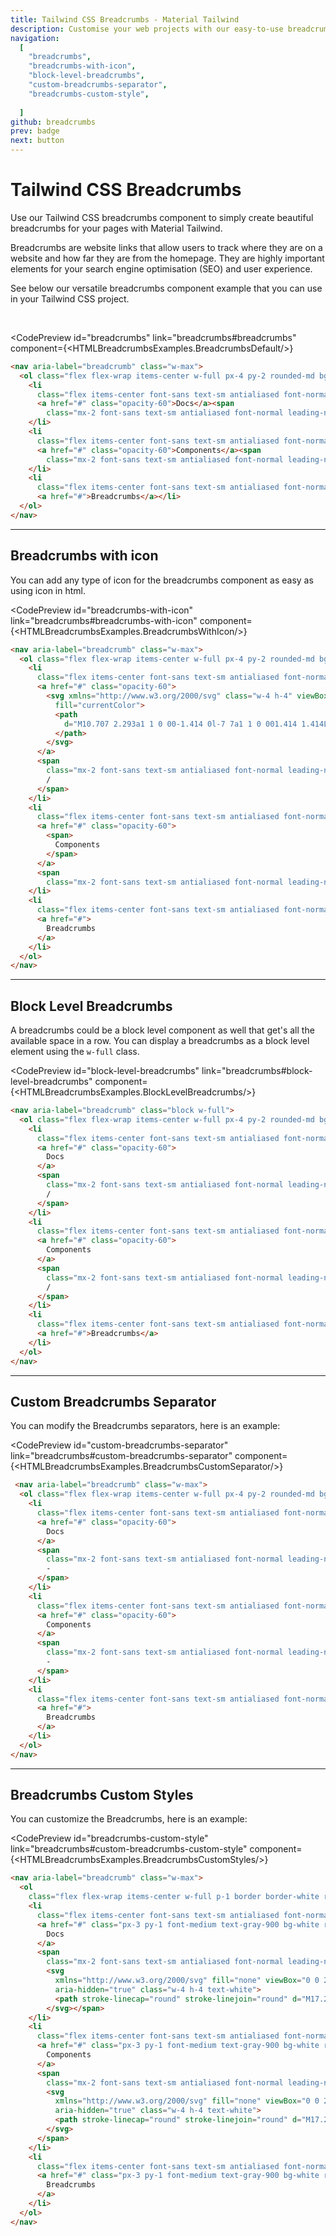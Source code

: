 ```yaml
---
title: Tailwind CSS Breadcrumbs - Material Tailwind
description: Customise your web projects with our easy-to-use breadcrumbs component for Tailwind CSS using Material Design guidelines.
navigation:
  [
    "breadcrumbs",
    "breadcrumbs-with-icon",
    "block-level-breadcrumbs",
    "custom-breadcrumbs-separator",
    "breadcrumbs-custom-style",
    
  ]
github: breadcrumbs
prev: badge
next: button
---
```


# Tailwind CSS Breadcrumbs

Use our Tailwind CSS breadcrumbs component to simply create beautiful breadcrumbs for your pages with Material Tailwind.

Breadcrumbs are website links that allow users to track where they are on a website and how far they are from the homepage. They are highly important elements for your search engine optimisation (SEO) and user experience.

See below our versatile breadcrumbs component example that you can use in your Tailwind CSS project.

<br />

<CodePreview
  id="breadcrumbs"
  link="breadcrumbs#breadcrumbs"
  component={<HTMLBreadcrumbsExamples.BreadcrumbsDefault/>}
>
```html
<nav aria-label="breadcrumb" class="w-max">
  <ol class="flex flex-wrap items-center w-full px-4 py-2 rounded-md bg-blue-gray-50 bg-opacity-60">
    <li
      class="flex items-center font-sans text-sm antialiased font-normal leading-normal transition-colors duration-300 cursor-pointer text-blue-gray-900 hover:text-light-blue-500">
      <a href="#" class="opacity-60">Docs</a><span
        class="mx-2 font-sans text-sm antialiased font-normal leading-normal pointer-events-none select-none text-blue-gray-500">/</span>
    </li>
    <li
      class="flex items-center font-sans text-sm antialiased font-normal leading-normal transition-colors duration-300 cursor-pointer text-blue-gray-900 hover:text-light-blue-500">
      <a href="#" class="opacity-60">Components</a><span
        class="mx-2 font-sans text-sm antialiased font-normal leading-normal pointer-events-none select-none text-blue-gray-500">/</span>
    </li>
    <li
      class="flex items-center font-sans text-sm antialiased font-normal leading-normal transition-colors duration-300 cursor-pointer text-blue-gray-900 hover:text-light-blue-500">
      <a href="#">Breadcrumbs</a></li>
  </ol>
</nav>  
```
</CodePreview>

---

## Breadcrumbs with icon

You can add any type of icon for the breadcrumbs component as easy as using icon in html.

<CodePreview
  id="breadcrumbs-with-icon"
  link="breadcrumbs#breadcrumbs-with-icon"
  component={<HTMLBreadcrumbsExamples.BreadcrumbsWithIcon/>}
>
```html
<nav aria-label="breadcrumb" class="w-max">
  <ol class="flex flex-wrap items-center w-full px-4 py-2 rounded-md bg-blue-gray-50 bg-opacity-60">
    <li
      class="flex items-center font-sans text-sm antialiased font-normal leading-normal transition-colors duration-300 cursor-pointer text-blue-gray-900 hover:text-light-blue-500">
      <a href="#" class="opacity-60">
        <svg xmlns="http://www.w3.org/2000/svg" class="w-4 h-4" viewBox="0 0 20 20"
          fill="currentColor">
          <path
            d="M10.707 2.293a1 1 0 00-1.414 0l-7 7a1 1 0 001.414 1.414L4 10.414V17a1 1 0 001 1h2a1 1 0 001-1v-2a1 1 0 011-1h2a1 1 0 011 1v2a1 1 0 001 1h2a1 1 0 001-1v-6.586l.293.293a1 1 0 001.414-1.414l-7-7z">
          </path>
        </svg>
      </a>
      <span
        class="mx-2 font-sans text-sm antialiased font-normal leading-normal pointer-events-none select-none text-blue-gray-500">
        /
      </span>
    </li>
    <li
      class="flex items-center font-sans text-sm antialiased font-normal leading-normal transition-colors duration-300 cursor-pointer text-blue-gray-900 hover:text-light-blue-500">
      <a href="#" class="opacity-60">
        <span>
          Components
        </span>
      </a>
      <span
        class="mx-2 font-sans text-sm antialiased font-normal leading-normal pointer-events-none select-none text-blue-gray-500">/</span>
    </li>
    <li
      class="flex items-center font-sans text-sm antialiased font-normal leading-normal transition-colors duration-300 cursor-pointer text-blue-gray-900 hover:text-light-blue-500">
      <a href="#">
        Breadcrumbs
      </a>
    </li>
  </ol>
</nav>
```
</CodePreview>

---

## Block Level Breadcrumbs

A breadcrumbs could be a block level component as well that get's all the available space in a row. You can display a breadcrumbs as a block level element using the <Code html>w-full</Code> class.

<CodePreview
  id="block-level-breadcrumbs"
  link="breadcrumbs#block-level-breadcrumbs"
  component={<HTMLBreadcrumbsExamples.BlockLevelBreadcrumbs/>}
>
```html
<nav aria-label="breadcrumb" class="block w-full">
  <ol class="flex flex-wrap items-center w-full px-4 py-2 rounded-md bg-blue-gray-50 bg-opacity-60">
    <li
      class="flex items-center font-sans text-sm antialiased font-normal leading-normal transition-colors duration-300 cursor-pointer text-blue-gray-900 hover:text-light-blue-500">
      <a href="#" class="opacity-60">
        Docs
      </a>
      <span
        class="mx-2 font-sans text-sm antialiased font-normal leading-normal pointer-events-none select-none text-blue-gray-500">
        /
      </span>
    </li>
    <li
      class="flex items-center font-sans text-sm antialiased font-normal leading-normal transition-colors duration-300 cursor-pointer text-blue-gray-900 hover:text-light-blue-500">
      <a href="#" class="opacity-60">
        Components
      </a>
      <span
        class="mx-2 font-sans text-sm antialiased font-normal leading-normal pointer-events-none select-none text-blue-gray-500">
        /
      </span>
    </li>
    <li
      class="flex items-center font-sans text-sm antialiased font-normal leading-normal transition-colors duration-300 cursor-pointer text-blue-gray-900 hover:text-light-blue-500">
      <a href="#">Breadcrumbs</a>
    </li>
  </ol>
</nav>
```
</CodePreview>

---

## Custom Breadcrumbs Separator

You can modify the Breadcrumbs separators, here is an example:

<CodePreview
  id="custom-breadcrumbs-separator"
  link="breadcrumbs#custom-breadcrumbs-separator"
  component={<HTMLBreadcrumbsExamples.BreadcrumbsCustomSeparator/>}
>
```html
 <nav aria-label="breadcrumb" class="w-max">
  <ol class="flex flex-wrap items-center w-full px-4 py-2 rounded-md bg-blue-gray-50 bg-opacity-60">
    <li
      class="flex items-center font-sans text-sm antialiased font-normal leading-normal transition-colors duration-300 cursor-pointer text-blue-gray-900 hover:text-light-blue-500">
      <a href="#" class="opacity-60">
        Docs
      </a>
      <span
        class="mx-2 font-sans text-sm antialiased font-normal leading-normal pointer-events-none select-none text-blue-gray-500">
        -
      </span>
    </li>
    <li
      class="flex items-center font-sans text-sm antialiased font-normal leading-normal transition-colors duration-300 cursor-pointer text-blue-gray-900 hover:text-light-blue-500">
      <a href="#" class="opacity-60">
        Components
      </a>
      <span
        class="mx-2 font-sans text-sm antialiased font-normal leading-normal pointer-events-none select-none text-blue-gray-500">
        -
      </span>
    </li>
    <li
      class="flex items-center font-sans text-sm antialiased font-normal leading-normal transition-colors duration-300 cursor-pointer text-blue-gray-900 hover:text-light-blue-500">
      <a href="#">
        Breadcrumbs
      </a>
    </li>
  </ol>
</nav>
```
</CodePreview>

---


## Breadcrumbs Custom Styles

You can customize the Breadcrumbs, here is an example:

<CodePreview
  id="breadcrumbs-custom-style"
  link="breadcrumbs#custom-breadcrumbs-custom-style"
  component={<HTMLBreadcrumbsExamples.BreadcrumbsCustomStyles/>}
>
```html
<nav aria-label="breadcrumb" class="w-max">
  <ol
    class="flex flex-wrap items-center w-full p-1 border border-white rounded-full bg-blue-gray-50 bg-opacity-60 bg-gradient-to-tr from-gray-900 to-gray-800">
    <li
      class="flex items-center font-sans text-sm antialiased font-normal leading-normal transition-colors duration-300 cursor-pointer text-blue-gray-900 hover:text-light-blue-500">
      <a href="#" class="px-3 py-1 font-medium text-gray-900 bg-white rounded-full">
        Docs
      </a>
      <span
        class="mx-2 font-sans text-sm antialiased font-normal leading-normal pointer-events-none select-none text-blue-gray-500">
        <svg
          xmlns="http://www.w3.org/2000/svg" fill="none" viewBox="0 0 24 24" stroke-width="2.5" stroke="currentColor"
          aria-hidden="true" class="w-4 h-4 text-white">
          <path stroke-linecap="round" stroke-linejoin="round" d="M17.25 8.25L21 12m0 0l-3.75 3.75M21 12H3"></path>
        </svg></span>
    </li>
    <li
      class="flex items-center font-sans text-sm antialiased font-normal leading-normal transition-colors duration-300 cursor-pointer text-blue-gray-900 hover:text-light-blue-500">
      <a href="#" class="px-3 py-1 font-medium text-gray-900 bg-white rounded-full">
        Components
      </a>
      <span
        class="mx-2 font-sans text-sm antialiased font-normal leading-normal pointer-events-none select-none text-blue-gray-500">
        <svg
          xmlns="http://www.w3.org/2000/svg" fill="none" viewBox="0 0 24 24" stroke-width="2.5" stroke="currentColor"
          aria-hidden="true" class="w-4 h-4 text-white">
          <path stroke-linecap="round" stroke-linejoin="round" d="M17.25 8.25L21 12m0 0l-3.75 3.75M21 12H3"></path>
        </svg>
      </span>
    </li>
    <li
      class="flex items-center font-sans text-sm antialiased font-normal leading-normal transition-colors duration-300 cursor-pointer text-blue-gray-900 hover:text-light-blue-500">
      <a href="#" class="px-3 py-1 font-medium text-gray-900 bg-white rounded-full">
        Breadcrumbs
      </a>
    </li>
  </ol>
</nav>
```
</CodePreview>
